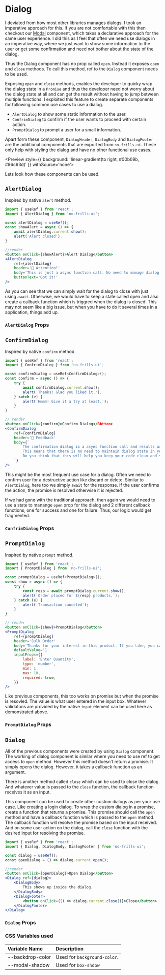 
<Meta title='Components/Dialog' compopent={Dialog}/>

# Dialog

I deviated from how most other libraries manages dialogs. I took an imperative approach for this. If you are not comfortable with
this then checkout our [Modal](/?path=/docs/components-modal--page) component, which takes a declarative approach for the same user
experience. I did this as I feel that often we need use dialogs in an imperative way, where we just want to show some information to
the user or get some confirmation and need not bother about the state of the dialog.

Thus the Dialog component has no prop called `open`. Instead it exposes `open` and `close` methods. To call this method, ref to the
`Dialog` component needs to be used.

Exposing `open` and `close` methods, enables the developer to quicky wrap the dialog state in a `Promise` and thus the
developer need not worry about the dialog state at all and can get the result without having to jump between multiple functions.
I exploited this feature to create separate components for following common use cases to use a dialog.
- `AlertDialog` to show some static information to the user.
- `ConfrimDialog` to confirm if the user wants to proceed with certain action.
- `PromptDialog` to prompt a user for a small information.

Apart form these component, `DialogHeader`, `DialogBody` and `DialogFooter` are the additional components that are exported
from `no-frills-ui`. These only help with styling the dialog and have no other functional use cases.

<Preview style={{ background: 'linear-gradient(to right, #00b09b, #96c93d)' }} withSource='none'>
    <DialogDemo />
</Preview>

Lets look how these components can be used.

## `AlertDialog`

Inspired by native `alert` method.

```jsx
import { useRef } from 'react';
import { AlertDialog } from 'no-frills-ui';

const alertDialog = useRef();
const showAlert = async () => {
    await alertDialog.current.show();
    alert('Alert closed');
}

//render
<button onClick={showAlert}>Alert Dialog</button>
<AlertDialog
    ref={alertDialog}
    header='📣 Attention!'
    body='This is just a async function call. No need to manage dialog state in your application.'
    buttonText='Got it!'
/>
```

As you can see that we can simply wait for the dialog to close with just using `await`. Otherwise, we would have to keep a state
called open and also create a callback function which is triggred when the dialog is closed. This may not seem like a big issue,
but when you have to do it several times in a application, things add up.

### `AlertDialog` Props

<Props of={AlertDialog} />

## `ConfirmDialog`

Inspired by native `confirm` method.

```jsx
import { useRef } from 'react';
import { ConfrimDialog } from 'no-frills-ui';

const confirmDialog = useRef<ConfirmDialog>();
const confirm = async () => {
    try {
        await confirmDialog.current.show();
        alert('Thanks! Glad you liked it.');
    } catch (e) {
        alert('Hmmm! Give it a try at least.');
    }
}

// render
<button onClick={confirm}>Confirm Dialog</Bbtton>
<ConfirmDialog
    ref={confirmDialog}
    header='💭 Feedback'
    body={`
        The confirmation dialog is a async function call and results are returned via promise.
        This means that there is no need to maintain dialog state in your application.
        Do you think that this will help you keep your code clean and save time?
    `}
/>
```

This might be the most frequent use case for a dialog. Often we need to confirm user for a destructive action
like discard or delete. Similar to `AlertDialog`, here too we simply `await` for the response. If the user confirms
the action, the promise is resolved otherwise it is rejected.

If we had gone with the traditional approach, then again we would need to use a state to manange `open` prop for the
dialog and 2 different callback functions, one for success and one for failure. Thus, our logic would get fragmented.

### `ConfrimDialog` Props

<Props of={ConfirmDialog} />

## `PromptDialog`

Inspired by native `prompt` method.

```jsx
import { useRef } from 'react';
import { PromptDialog } from 'no-frills-ui';

const promptDialog = useRef<PromptDialog>();
const show = async () => {
    try {
        const resp = await promptDialog.current.show();
        alert(`Order placed for ${resp} products.`);
    } catch (e) {
        alert('Transaction canceled');
    }
}

// render
<button onClick={show}>PromptDialog</button>
<PromptDialog
    ref={promptDialog}
    header='Bulk Order'
    body='Thanks for your interest in this product. If you like, you can place order multiple quantity.'
    defaultValue='1'
    inputProps={{
        label: 'Enter Quantity',
        type: 'number',
        min: 1,
        max: 10,
        required: true,
    }}
/>
```

Like previous components, this too works on promise but when the promise is resovled. The value is
what user entered in the input box. Whatever validatons are provided by the native `input` element
can be used here as demonstrated above.

### `PromptDialog` Props

<Props of={PromptDialog} />

## `Dialog`

All of the previous components were created by using `Dialog` component. The working of dialog component
is similar where you need to use ref to get access to `open` method. However this method doesn't return
a promise. It simply opens the dialog. However, it takes a callback function as an argument.

There is another method called `close` which can be used to close the dialog. And whatever value is
passed to the `close` function, the callback function receives it as an input.

This component can be used to create other custom dialogs as per your use case. Like creating a login
dialog. To wrap the custom dialog in a promise, create a function that returns a promise. This promise
should call the `open` method and have a callback function which is passed to the `open` method. The
callback function will resolve the promise based on the input received. And on some user action on the
dialog, call the `close` function with the desired input for resolving the promise.

```jsx
import { useRef } from 'react';
import { Dialog, DialogBody, DialogFooter } from 'no-frills-ui';

const dialog = useRef();
const openDialog = () => dialog.current.open();

//render
<button onClick={openDialog}>Open Dialog</button>
<Dialog ref={dialog}>
    <DialogBody>
        This shows up inside the dialog.
    </DialogBody>
    <DialogFooter>
        <button onClick={() => dialog.current.close()}>Close</button>
    </DialogFooter>
</Dialog>
```

### `Dialog` Props

<Props of={Dialog} />

### CSS Variables used

| Variable Name | Description |
| :- | :- |
| --backdrop-color | Used for `background-color`. |
| --modal-shadow | Used for `box-shdow` |
